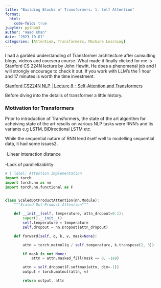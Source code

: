 ```yaml
---
title: "Building Blocks of Transformers: 1. Self Attention"
format:
  html:
    code-fold: true
jupyter: python3
author: "Haad Khan"
date: "2023-10-01"
categories: [Attention, Transformers, Machine Learning]
---
```


<p>I had a garbled understanding of Transformer architecture after consulting blogs, videos and coursera course. What made it finally clicked for me is Stanford CS 224N lecture by John Hewitt. He does a phenomenal job and I will strongly encourage to check it out. If you work with LLM's the 1 hour and 17 minutes is worth the time investment.</p> 
[Stanford CS224N NLP | Lecture 8 - Self-Attention and Transformers](https://youtu.be/nTQUwghvy5Q)
<p>Before diving into the details of transformer a little history.<br></p>

### Motivation for Transformers

<p>Prior to introduction of Transformers, the state of the art algorithm for acheiving state of the art results on various NLP tasks were RNN's and its variants e.g LSTM, BiDirectional LSTM etc.

While the sequential nature of RNN lend itself well to modelling sequential data, it had some issues2.<br>  
-Linear interaction distance<br>  
-Lack of parallelizability<br>  
</p>


```python
# | label: Attention Implementation
import torch
import torch.nn as nn
import torch.nn.functional as F


class ScaledDotProductAttention(nn.Module):
    """Scaled Dot-Product Attention"""

    def __init__(self, temperature, attn_dropout=0.1):
        super().__init__()
        self.temperature = temperature
        self.dropout = nn.Dropout(attn_dropout)

    def forward(self, q, k, v, mask=None):

        attn = torch.matmul(q / self.temperature, k.transpose(2, 3))

        if mask is not None:
            attn = attn.masked_fill(mask == 0, -1e9)

        attn = self.dropout(F.softmax(attn, dim=-1))
        output = torch.matmul(attn, v)

        return output, attn


```